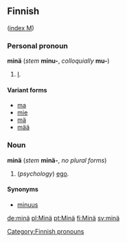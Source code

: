 ==Finnish==
([[Wiktionary:Finnish_index_m|index M]])

===Personal pronoun===
'''minä''' (''stem'' '''minu-''', ''colloquially'' '''mu-''')

# [[I]].

====Variant forms====
*[[ma#Finnish|ma]]
*[[mie#Finnish|mie]]
*[[mä]]
*[[mää]]

[[Category:Finnish pronouns]]

===Noun===
'''minä''' (''stem'' '''minä-''', ''no plural forms'')

# (''psychology'') [[ego]].

====Synonyms====
*[[minuus]]

[[de:minä]]
[[pl:Minä]]
[[pt:Minä]]
[[fi:Minä]]
[[sv:minä]]